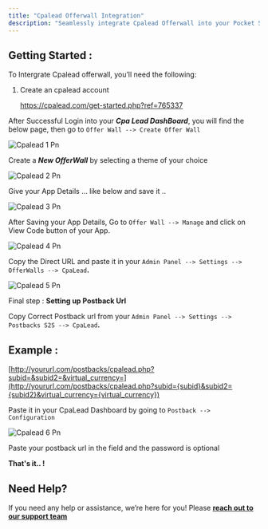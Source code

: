 ```yaml
---
title: "Cpalead Offerwall Integration"
description: "Seamlessly integrate Cpalead Offerwall into your Pocket Script application"
---
```


## **Getting Started :**

To Intergrate Cpalead offerwall, you’ll need the following:

1. Create an cpalead account 

   https://cpalead.com/get-started.php?ref=765337

After Successful Login into your **_Cpa Lead DashBoard_**, you will find the below page, then go to `Offer Wall --> Create Offer Wall`

![Cpalead 1 Pn](/images/cpalead_1.png)

Create a **_New OfferWall_** by selecting a theme of your choice

![Cpalead 2 Pn](/images/cpalead_2.png)

Give your App Details ... like below and save it ..

![Cpalead 3 Pn](/images/cpalead_3.png)

After Saving your App Details, Go to `Offer Wall --> Manage` and click on View Code button of your App.

![Cpalead 4 Pn](/images/cpalead_4.png)

Copy the Direct URL and paste it in your `Admin Panel --> Settings --> OfferWalls --> CpaLead`**.**

![Cpalead 5 Pn](/images/cpalead_5.png)

Final step : **Setting up Postback Url**

Copy Correct Postback url from your `Admin Panel --> Settings --> Postbacks S2S --> CpaLead`**.**

## Example :

[http://yoururl.com/postbacks/cpalead.php?subid=&subid2=&virtual_currency=](http://yoururl.com/postbacks/cpalead.php?subid={subid}&subid2={subid2}&virtual_currency={virtual_currency})

Paste it in your CpaLead Dashboard by going to `Postback --> Configuration`

![Cpalead 6 Pn](/images/cpalead_6.png)

Paste your postback url in the field and the password is optional

**That's it.. \!**

## **Need Help?**

If you need any help or assistance, we’re here for you\! Please [**reach out to our support team**](https://droidoxy.com/support/)